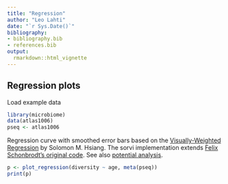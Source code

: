 ```yaml
---
title: "Regression"
author: "Leo Lahti"
date: "`r Sys.Date()`"
bibliography: 
- bibliography.bib
- references.bib
output: 
  rmarkdown::html_vignette
---
```

<!--
  %\VignetteEngine{knitr::rmarkdown}
  %\VignetteIndexEntry{microbiome tutorial - regression}
  %\usepackage[utf8]{inputenc}
  %\VignetteEncoding{UTF-8}  
-->


## Regression plots

Load example data

```r
library(microbiome)
data(atlas1006)
pseq <- atlas1006
```

Regression curve with smoothed error bars based on
the [Visually-Weighted Regression](http://www.fight-entropy.com/2012/07/visually-weighted-regression.html) by Solomon M. Hsiang. The sorvi implementation extends [Felix Schonbrodt's original code](http://www.nicebread.de/visually-weighted-watercolor-plots-new-variants-please-vote/). See also [potential analysis](Potential.md).

```r
p <- plot_regression(diversity ~ age, meta(pseq))
print(p)
```

